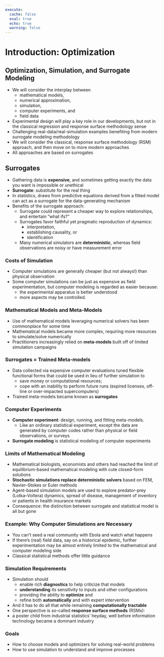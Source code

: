 ```yaml
---
execute:
  cache: false
  eval: true
  echo: true
  warning: false
---
```


# Introduction: Optimization

## Optimization, Simulation, and Surrogate Modeling

- We will consider the interplay between 
  + mathematical models, 
  + numerical approximation, 
  + simulation, 
  + computer experiments, and 
  + field data
- Experimental design will play a key role in our developments, but not in the classical regression and response surface methodology sense
- Challenging real-data/real-simulation examples benefiting from modern surrogate modeling methodology
- We will consider the classical, response surface methodology (RSM) approach, and then move on to more modern approaches
- All approaches are based on surrogates

## Surrogates

- Gathering data is **expensive**, and sometimes getting exactly the data you want is
impossible or unethical 
- **Surrogate**:  substitute for the real thing
- In statistics, draws from predictive equations derived from a fitted model can act as a
surrogate for the data-generating mechanism
- Benefits of the surrogate approach:
  - Surrogate could represent a cheaper way to explore relationships, and entertain "what ifs?" 
  - Surrogates favor faithful yet pragmatic reproduction of dynamics:
    - interpretation, 
    - establishing causality, or 
    - identification 
  - Many numerical simulators are **deterministic**, whereas field observations are
  noisy or have measurement error

### Costs of Simulation

- Computer simulations are generally cheaper (but not always!) than physical observation
- Some computer simulations can be just as expensive as field experimentation, but computer modeling is
regarded as easier because:
   - the experimental apparatus is better understood
   - more aspects may be controlled. 

### Mathematical Models and Meta-Models

- Use of mathematical models leveraging numerical solvers has been commonplace for some time 
- Mathematical models became more complex, requiring more resources to simulate/solve numerically
- Practitioners increasingly relied on **meta-models** built off of limited simulation campaigns 


### Surrogates = Trained Meta-models

- Data collected via expensive computer evaluations tuned flexible functional forms that could be used in lieu of further simulation to 
   - save money or computational resources; 
   - cope with an inability to perform future runs (expired licenses,  off-line or over-impacted supercomputers)
- Trained meta-models became known as **surrogates** 

### Computer Experiments

- **Computer experiment**: design, running, and fitting meta-models.
  - Like an ordinary statistical experiment, except the data are generated by computer codes rather than physical or field observations, or surveys 
- **Surrogate modeling** is statistical modeling of computer experiments
 

### Limits of Mathematical Modeling

- Mathematical biologists, economists and others had reached the limit of equilibrium-based mathematical modeling with
cute closed-form solutions
- **Stochastic simulations replace deterministic solvers** based on FEM, Navier--Stokes or Euler methods
- Agent-based simulation models are used to explore predator-prey (Lotka--Voltera) dynamics, spread of disease, management of inventory or patients in health insurance markets
- Consequence: the distinction between surrogate and statistical model is all but gone

### Example: Why Computer Simulations are Necessary

- You can't seed a real community with Ebola and watch what happens
- If there's (real) field data, say on a historical epidemic, further experimentation may be almost entirely limited to the mathematical and computer modeling side
-  Classical statistical methods offer little guidance

### Simulation Requirements

- Simulation should   
  - enable rich **diagnostics** to help criticize that models
  - **understanding** its sensitivity to inputs and other configurations
  - providing the ability to **optimize** and 
  - refine both **automatically** and with expert intervention 
- And it has to do all that while remaining **computationally tractable**
-  One perspective is so-called **response surface methods** (RSMs):
  - a poster child from industrial statistics' heyday, well before information technology became a dominant industry 

:::{.callout-important}
### Goals

* How to choose models and optimizers for solving real-world problems
* How to use simulation to understand and improve processes
:::

